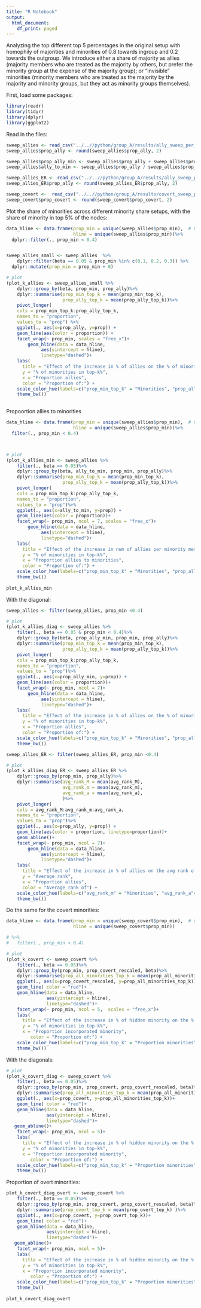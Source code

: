 ```yaml
---
title: "R Notebook"
output:
  html_document:
    df_print: paged
---
```


Analyzing the top different top 5 percentages in the original setup with
homophily of majorities and minorities of 0.8 towards ingroup and 0.2 towards the 
outgroup. We introduce either a share of majority as allies (majority members
who are treated as the majority by others, but prefer the minority group at the
expense of the majority group); or "invisible" minorities (minority members who
are treated as the majority by the majority and minority groups, but they
act as minority groups themselves).

First, load some packages:
```r
library(readr)
library(tidyr)
library(dplyr)
library(ggplot2)

```

Read in the files:
```r
sweep_allies <- read_csv("../..//python/group_A/results/ally_sweep_per_fm_top_k.csv")
sweep_allies$prop_ally <- round(sweep_allies$prop_ally, 2)

sweep_allies$prop_ally_min <- sweep_allies$prop_ally + sweep_allies$prop_min
sweep_allies$ally_to_min <- sweep_allies$prop_ally / sweep_allies$prop_min

sweep_allies_ER <- read_csv("../..//python/group_A/results/ally_sweep_per_fm_avg_ER.csv")
sweep_allies_ER$prop_ally <- round(sweep_allies_ER$prop_ally, 2)

sweep_covert <-  read_csv("../..//python/group_A/results/covert_sweep_per_fm_top_k.csv")
sweep_covert$prop_covert <- round(sweep_covert$prop_covert, 2)
```

Plot the share of minorities across different minority share setups, with
the share of minority in top 5% of the nodes:
```r

data_hline <- data.frame(prop_min = unique(sweep_allies$prop_min),  # Create data for lines
                         hline = unique(sweep_allies$prop_min))%>%
  dplyr::filter(., prop_min < 0.4)


sweep_allies_small <- sweep_allies  %>%
    dplyr::filter(beta == 0.05 & prop_min %in% c(0.1, 0.2, 0.3)) %>%
  dplyr::mutate(prop_min = prop_min + 0)

# plot
(plot_k_allies <- sweep_allies_small %>%
    dplyr::group_by(beta, prop_min, prop_ally)%>%
    dplyr::summarise(prop_min_top_k = mean(prop_min_top_k),
                     prop_ally_top_k = mean(prop_ally_top_k))%>%
    pivot_longer(
    cols = prop_min_top_k:prop_ally_top_k,
    names_to = "proportion",
    values_to = "prop") %>%
    ggplot(., aes(x=prop_ally, y=prop)) +
    geom_line(aes(color = proportion)) +
    facet_wrap(~ prop_min, scales = "free_x")+
        geom_hline(data = data_hline,
             aes(yintercept = hline),
             linetype="dashed")+
    labs(
      title = "Effect of the increase in % of allies on the % of minorities/allies in top k  - by varying minority proportion",
      y = "% of minorities in top-k%",
      x = "Proportion allies",
      color = "Proportion of:") +
    scale_color_hue(labels=c("prop_min_top_k" = "Minorities", "prop_ally_top_k"="Allies"))+
    theme_bw())
  
```

Propoortion allies to minorities

```r

data_hline <- data.frame(prop_min = unique(sweep_allies$prop_min),  # Create data for lines
                         hline = unique(sweep_allies$prop_min))%>%
  filter(., prop_min < 0.4)



# plot
(plot_k_allies_min <- sweep_allies %>%
    filter(., beta == 0.05)%>%
    dplyr::group_by(beta, ally_to_min, prop_min, prop_ally)%>%
    dplyr::summarise(prop_min_top_k = mean(prop_min_top_k),
                     prop_ally_top_k = mean(prop_ally_top_k))%>%
    pivot_longer(
    cols = prop_min_top_k:prop_ally_top_k,
    names_to = "proportion",
    values_to = "prop")%>%
    ggplot(., aes(x=ally_to_min, y=prop)) +
    geom_line(aes(color = proportion))+
    facet_wrap(~ prop_min, ncol = 7, scales = "free_x")+
        geom_hline(data = data_hline,
             aes(yintercept = hline),
             linetype="dashed")+
    labs(
      title = "Effect of the increase in num of allies per minority member in top k  - by varying minority proportion",
      y = "% of minorities in top-k%",
      x = "Proportion allies to minorities",
      color = "Proportion of:") +
    scale_color_hue(labels=c("prop_min_top_k" = "Minorities", "prop_ally_top_k"="Allies"))+
    theme_bw())
  
plot_k_allies_min
```


With the diagonal:
```r
sweep_allies <- filter(sweep_allies, prop_min <0.4)

# plot
(plot_k_allies_diag <- sweep_allies %>%
    filter(., beta == 0.05 & prop_min < 0.4)%>%
    dplyr::group_by(beta, prop_ally_min, prop_min, prop_ally)%>%
    dplyr::summarise(prop_min_top_k = mean(prop_min_top_k),
                     prop_ally_top_k = mean(prop_ally_top_k))%>%
    pivot_longer(
    cols = prop_min_top_k:prop_ally_top_k,
    names_to = "proportion",
    values_to = "prop")%>%
    ggplot(., aes(x=prop_ally_min, y=prop)) +
    geom_line(aes(color = proportion))+
    facet_wrap(~ prop_min, ncol = 7)+
        geom_hline(data = data_hline,
             aes(yintercept = hline),
             linetype="dashed")+
    labs(
      title = "Effect of the increase in % of allies on the % of minorities/allies in top k  - by varying minority proportion",
      y = "% of minorities in top-k%",
      x = "Proportion allies",
      color = "Proportion of:") +
    scale_color_hue(labels=c("prop_min_top_k" = "Minorities", "prop_ally_top_k"="Allies"))+
    theme_bw())
```


```r
sweep_allies_ER <- filter(sweep_allies_ER, prop_min <0.4)

# plot
(plot_k_allies_diag_ER <- sweep_allies_ER %>%
    dplyr::group_by(prop_min, prop_ally)%>%
    dplyr::summarise(avg_rank_M = mean(avg_rank_M),
                     avg_rank_m = mean(avg_rank_m),
                     avg_rank_a = mean(avg_rank_a),
                     )%>%
    pivot_longer(
    cols = avg_rank_M:avg_rank_m:avg_rank_a,
    names_to = "proportion",
    values_to = "prop")%>%
    ggplot(., aes(x=prop_ally, y=prop)) +
    geom_line(aes(color = proportion, linetype=proportion))+
    geom_abline()+
    facet_wrap(~ prop_min, ncol = 7)+
        geom_hline(data = data_hline,
             aes(yintercept = hline),
             linetype="dashed")+
    labs(
      title = "Effect of the increase in % of allies on the avg rank of minorities/allies - by varying minority proportion",
      y = "Average rank",
      x = "Proportion allies",
      color = "Average rank of") +
    scale_color_hue(labels=c("avg_rank_m" = "Minorities", "avg_rank_a"="Allies", "avg_rank_M"="Majority"))+
    theme_bw())
```

Do the same for the covert minorities:
```r
data_hline <- data.frame(prop_min = unique(sweep_covert$prop_min),  # Create data for lines
                         hline = unique(sweep_covert$prop_min))

# %>%
#   filter(., prop_min < 0.4)

# plot
(plot_k_covert <- sweep_covert %>%
    filter(., beta == 0.05)%>%
    dplyr::group_by(prop_min, prop_covert_rescaled, beta)%>%
    dplyr::summarise(prop_all_minorities_top_k = mean(prop_all_minorities_top_k) )%>%
    ggplot(., aes(x=prop_covert_rescaled, y=prop_all_minorities_top_k))+
    geom_line( color = "red")+
    geom_hline(data = data_hline,
               aes(yintercept = hline),
               linetype="dashed")+
    facet_wrap(~ prop_min, ncol = 5,  scales = "free_x")+
    labs(
      title = "Effect of the increase in % of hidden minority on the % of all minorities in top k  - by varying k",
      y = "% of minorities in top-k%",
      x = "Proportion incorporated minority",
         color = "Proportion of:") +
    scale_color_hue(labels=c("prop_min_top_k" = "Proportion minorities", "prop_ally_top_k"="Proportion allies"))+
    theme_bw())
```

With the diagonals:
```r
# plot
(plot_k_covert_diag <- sweep_covert %>%
    filter(., beta == 0.05)%>%
    dplyr::group_by(prop_min, prop_covert, prop_covert_rescaled, beta)%>%
    dplyr::summarise(prop_all_minorities_top_k = mean(prop_all_minorities_top_k) )%>%
    ggplot(., aes(x=prop_covert, y=prop_all_minorities_top_k))+
    geom_line( color = "red")+
    geom_hline(data = data_hline,
               aes(yintercept = hline),
               linetype="dashed")+
   geom_abline()+
    facet_wrap(~ prop_min, ncol = 5)+
    labs(
      title = "Effect of the increase in % of hidden minority on the % of all minorities in top k  - by varying k",
      y = "% of minorities in top-k%",
      x = "Proportion incorporated minority",
         color = "Proportion of:") +
    scale_color_hue(labels=c("prop_min_top_k" = "Proportion minorities", "prop_ally_top_k"="Proportion allies"))+
    theme_bw())
```

Proportion of overt minorities:
```r
plot_k_covert_diag_overt <- sweep_covert %>%
    filter(., beta == 0.05)%>%
    dplyr::group_by(prop_min, prop_covert, prop_covert_rescaled, beta)%>%
    dplyr::summarise(prop_overt_top_k = mean(prop_overt_top_k) )%>%
    ggplot(., aes(x=prop_covert, y=prop_overt_top_k))+
    geom_line( color = "red")+
    geom_hline(data = data_hline,
               aes(yintercept = hline),
               linetype="dashed")+
   geom_abline()+
    facet_wrap(~ prop_min, ncol = 5)+
    labs(
      title = "Effect of the increase in % of hidden minority on the % of all minorities in top k  - by varying k",
      y = "% of minorities in top-k%",
      x = "Proportion incorporated minority",
         color = "Proportion of:") +
    scale_color_hue(labels=c("prop_min_top_k" = "Proportion minorities", "prop_ally_top_k"="Proportion allies"))+
    theme_bw()
    
plot_k_covert_diag_overt
```


